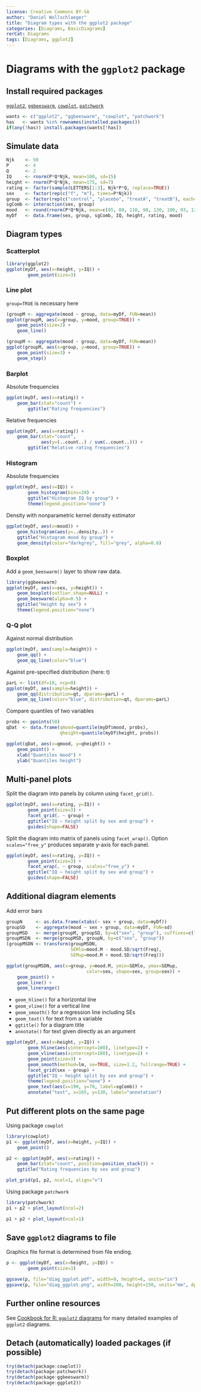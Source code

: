 ```yaml
---
license: Creative Commons BY-SA
author: "Daniel Wollschlaeger"
title: "Diagram types with the ggplot2 package"
categories: [Diagrams, BasicDiagrams]
rerCat: Diagrams
tags: [Diagrams, ggplot2]
---
```


Diagrams with the `ggplot2` package
=========================

Install required packages
-------------------------

[`ggplot2`](https://cran.r-project.org/package=ggplot2), [`ggbeeswarm`](https://cran.r-project.org/package=ggbeeswarm), [`cowplot`](https://cran.r-project.org/package=cowplot), [`patchwork`](https://cran.r-project.org/package=patchwork)

```r
wants <- c("ggplot2", "ggbeeswarm", "cowplot", "patchwork")
has   <- wants %in% rownames(installed.packages())
if(any(!has)) install.packages(wants[!has])
```

Simulate data
-------------------------

```r
Njk    <- 50
P      <- 4
Q      <- 2
IQ     <- rnorm(P*Q*Njk, mean=100, sd=15)
height <- rnorm(P*Q*Njk, mean=175, sd=7)
rating <- factor(sample(LETTERS[1:3], Njk*P*Q, replace=TRUE))
sex    <- factor(rep(c("f", "m"), times=P*Njk))
group  <- factor(rep(c("control", "placebo", "treatA", "treatB"), each=Q*Njk))
sgComb <- interaction(sex, group)
mood   <- round(rnorm(P*Q*Njk, mean=c(85, 80, 110, 90, 130, 100, 93, 121)[sgComb], sd=25))
myDf   <- data.frame(sex, group, sgComb, IQ, height, rating, mood)
```

Diagram types
-------------------------

### Scatterplot

```r
library(ggplot2)
ggplot(myDf, aes(x=height, y=IQ)) +
        geom_point(size=3)
```

### Line plot

`group=TRUE` is necessary here

```r
(groupM <- aggregate(mood ~ group, data=myDf, FUN=mean))
ggplot(groupM, aes(x=group, y=mood, group=TRUE)) +
    geom_point(size=3) +
    geom_line()
```

```r
(groupM <- aggregate(mood ~ group, data=myDf, FUN=mean))
ggplot(groupM, aes(x=group, y=mood, group=TRUE)) +
    geom_point(size=3) +
    geom_step()
```

### Barplot

Absolute frequencies

```r
ggplot(myDf, aes(x=rating)) +
    geom_bar(stat="count") +
        ggtitle("Rating frequencies")
```

Relative frequencies

```r
ggplot(myDf, aes(x=rating)) +
    geom_bar(stat="count",
             aes(y=(..count..) / sum(..count..))) +
        ggtitle("Relative rating frequencies")
```

### Histogram

Absolute frequencies

```r
ggplot(myDf, aes(x=IQ)) +
        geom_histogram(bins=20) +
        ggtitle("Histogram IQ by group") +
        theme(legend.position="none")
```

Density with nonparametric kernel density estimator

```r
ggplot(myDf, aes(x=mood)) +
    geom_histogram(aes(y=..density..)) +
    ggtitle("Histogram mood by group") +
    geom_density(color="darkgrey", fill="grey", alpha=0.6)
```

### Boxplot

Add a `geom_beeswarm()` layer to show raw data.

```r
library(ggbeeswarm)
ggplot(myDf, aes(x=sex, y=height)) +
    geom_boxplot(outlier.shape=NULL) +
    geom_beeswarm(alpha=0.5) +
    ggtitle("Height by sex") +
    theme(legend.position="none")
```

### Q-Q plot

Against normal distribution

```r
ggplot(myDf, aes(sample=height)) +
    geom_qq() +
    geom_qq_line(color="blue")
```

Against pre-specified distribution (here: t)

```r
parL <- list(df=10, ncp=0)
ggplot(myDf, aes(sample=height)) +
    geom_qq(distribution=qt, dparams=parL) +
    geom_qq_line(color="blue", distribution=qt, dparams=parL)
```

Compare quantiles of two variables

```r
probs <- ppoints(50)
qDat  <- data.frame(qmood=quantile(myDf$mood, probs),
                    qheight=quantile(myDf$height, probs))

ggplot(qDat, aes(x=qmood, y=qheight)) +
    geom_point() +
    xlab("Quantiles mood") +
    ylab("Quantiles height")
```

Multi-panel plots
-------------------------

Split the diagram into panels by column using `facet_grid()`.

```r
ggplot(myDf, aes(x=rating, y=IQ)) +
        geom_point(size=3) +
        facet_grid(. ~ group) +
        ggtitle("IQ ~ height split by sex and group") +
        guides(shape=FALSE)
```

Split the diagram into matrix of panels using `facet_wrap()`. Option `scales="free_y"` produces separate y-axis for each panel.

```r
ggplot(myDf, aes(x=rating, y=IQ)) +
        geom_point(size=3) +
        facet_wrap(. ~ group, scales="free_y") +
        ggtitle("IQ ~ height split by sex and group") +
        guides(shape=FALSE)
```

Additional diagram elements
-------------------------

Add error bars

```r
groupN     <- as.data.frame(xtabs(~ sex + group, data=myDf))
groupSD    <- aggregate(mood ~ sex + group, data=myDf, FUN=sd)
groupMSD   <- merge(groupM, groupSD, by=c("sex", "group"), suffixes=c(".M", ".SD"))
groupMSDN  <- merge(groupMSD, groupN, by=c("sex", "group"))
(groupMSDN <- transform(groupMSDN,
                        SEMlo=mood.M - mood.SD/sqrt(Freq),
                        SEMup=mood.M + mood.SD/sqrt(Freq)))

ggplot(groupMSDN, aes(x=group, y=mood.M, ymin=SEMlo, ymax=SEMup,
                              color=sex, shape=sex, group=sex)) +
    geom_point() +
    geom_line() +
    geom_linerange()
```

 * `geom_hline()` for a horizontal line
 * `geom_vline()` for a vertical line
 * `geom_smooth()` for a regression line including SEs
 * `geom_text()` for text from a variable
 * `ggtitle()` for a diagram title
 * `annotate()` for text given directly as an argument

```r
ggplot(myDf, aes(x=height, y=IQ)) +
        geom_hline(aes(yintercept=100), linetype=2) +
        geom_vline(aes(xintercept=180), linetype=2) +
        geom_point(size=3) +
        geom_smooth(method=lm, se=TRUE, size=1.2, fullrange=TRUE) +
        facet_grid(sex ~ group) +
        ggtitle("IQ ~ height split by sex and group") +
        theme(legend.position="none") +
        geom_text(aes(x=190, y=70, label=sgComb)) +
        annotate("text", x=165, y=130, label="annotation")
```

Put different plots on the same page
-------------------------

Using package `cowplot`

```r
library(cowplot)
p1 <- ggplot(myDf, aes(x=height, y=IQ)) +
    geom_point()

p2 <- ggplot(myDf, aes(x=rating)) +
    geom_bar(stat="count", position=position_stack()) +
    ggtitle("Rating frequencies by sex and group")

plot_grid(p1, p2, ncol=1, align="v")
```

Using package `patchwork`

```r
library(patchwork)
p1 + p2 + plot_layout(ncol=2)
```

```r
p1 + p2 + plot_layout(ncol=1)
```

Save `ggplot2` diagrams to file
-------------------------

Graphics file format is determined from file ending.

```r
p <- ggplot(myDf, aes(x=height, y=IQ)) +
        geom_point(size=3)

ggsave(p, file="diag_ggplot.pdf", width=9, height=6, units="in")
ggsave(p, file="diag_ggplot.png", width=200, height=150, units="mm", dpi=300)
```

Further online resources
-------------------------

See [Cookbook for R: `ggplot2` diagrams](https://r-graphics.org/) for many detailed examples of `ggplot2` diagrams.

Detach (automatically) loaded packages (if possible)
-------------------------

```r
try(detach(package:cowplot))
try(detach(package:patchwork))
try(detach(package:ggbeeswarm))
try(detach(package:ggplot2))
```

